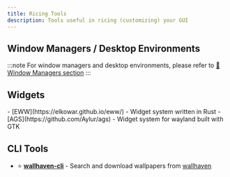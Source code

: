```yaml
---
title: Ricing Tools
description: Tools useful in ricing (customizing) your GUI
---
```



## Window Managers / Desktop Environments

:::note
For window managers and desktop environments, please refer to [🔗 Window Managers section](../guides/system#window-managers)
:::

## Widgets

<Tabs>
    <TabItem label="X11">
        - [EWW](https://elkowar.github.io/eww/) - Widget system written in Rust
    </TabItem>
    <TabItem label="Wayland">
        - [AGS](https://github.com/Aylur/ags) - Widget system for wayland built with GTK
    </TabItem>
</Tabs>

## CLI Tools

- ⭐ **[wallhaven-cli](https://github.com/r3tr0ananas/wallhaven-cli)** - Search and download wallpapers from [wallhaven](https://wallhaven.cc)
